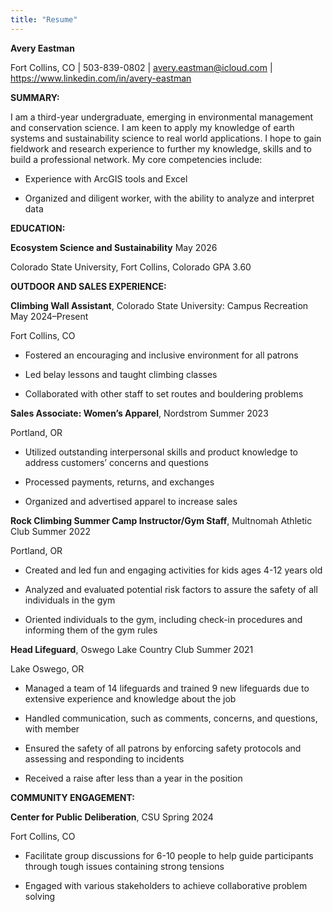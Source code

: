 ```yaml
---
title: "Resume"
---
```


**Avery Eastman** 

Fort Collins, CO \| 503-839-0802 \| [avery.eastman\@icloud.com](mailto:avery.eastman@icloud.com) \| <https://www.linkedin.com/in/avery-eastman>   

**SUMMARY:** 

I am a third-year undergraduate, emerging in environmental management and conservation science. I am keen to apply my knowledge of earth systems and sustainability science to real world applications. I hope to gain fieldwork and research experience to further my knowledge, skills and to build a professional network. My core competencies include: 

-   Experience with ArcGIS tools and Excel 

<!-- -->

-   Organized and diligent worker, with the ability to analyze and interpret data  

**EDUCATION:** 

**Ecosystem Science and Sustainability** 	 May 2026 

Colorado State University, Fort Collins, Colorado 	GPA 3.60 

**OUTDOOR AND SALES EXPERIENCE:** 

**Climbing Wall Assistant**, Colorado State University: Campus Recreation 	May 2024–Present 

Fort Collins, CO 

-   Fostered an encouraging and inclusive environment for all patrons 

<!-- -->

-   Led belay lessons and taught climbing classes 

<!-- -->

-   Collaborated with other staff to set routes and bouldering problems  

**Sales Associate: Women’s Apparel**, Nordstrom 	Summer 2023 

Portland, OR  

-   Utilized outstanding interpersonal skills and product knowledge to address customers’ concerns and questions  

<!-- -->

-   Processed payments, returns, and exchanges 

<!-- -->

-   Organized and advertised apparel to increase sales 

**Rock Climbing Summer Camp Instructor/Gym Staff**, Multnomah Athletic Club 	Summer 2022 

Portland, OR  

-   Created and led fun and engaging activities for kids ages 4-12 years old 

<!-- -->

-   Analyzed and evaluated potential risk factors to assure the safety of all individuals in the gym  

<!-- -->

-   Oriented individuals to the gym, including check-in procedures and informing them of the gym rules  

**Head Lifeguard**, Oswego Lake Country Club 	Summer 2021 

Lake Oswego, OR 

-   Managed a team of 14 lifeguards and trained 9 new lifeguards due to extensive experience and knowledge about the job 

<!-- -->

-   Handled communication, such as comments, concerns, and questions, with member   

<!-- -->

-   Ensured the safety of all patrons by enforcing safety protocols and assessing and responding to incidents 

<!-- -->

-   Received a raise after less than a year in the position 

**COMMUNITY ENGAGEMENT:**  

**Center for Public Deliberation**, CSU 	Spring 2024 

Fort Collins, CO 

-   Facilitate group discussions for 6-10 people to help guide participants through tough issues containing strong tensions 

<!-- -->

-   Engaged with various stakeholders to achieve collaborative problem solving
